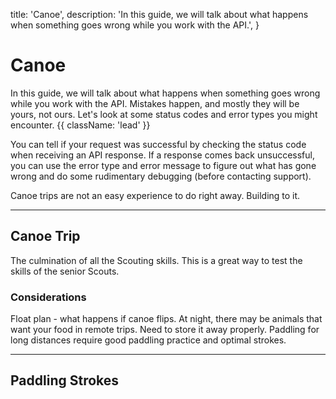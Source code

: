  title: 'Canoe',
  description:
    'In this guide, we will talk about what happens when something goes wrong while you work with the API.',
}

# Canoe

In this guide, we will talk about what happens when something goes wrong while you work with the API. Mistakes happen, and mostly they will be yours, not ours. Let's look at some status codes and error types you might encounter. {{ className: 'lead' }}

You can tell if your request was successful by checking the status code when receiving an API response. If a response comes back unsuccessful, you can use the error type and error message to figure out what has gone wrong and do some rudimentary debugging (before contacting support).

<Note>
  Canoe trips are not an easy experience to do right away. Building to it.
</Note>

---

## Canoe Trip

The culmination of all the Scouting skills. This is a great way to test the skills of the senior Scouts.


### Considerations
<Properties>
  <Property name="Safety">
    Float plan - what happens if canoe flips.
  </Property>
  <Property name="Bear Bags">
    At night, there may be animals that want your food in remote trips. Need to store it away properly.
  </Property>
  <Property name="Paddling Knowledge">
    Paddling for long distances require good paddling practice and optimal strokes.
  </Property>
</Properties>

---

## Paddling Strokes
